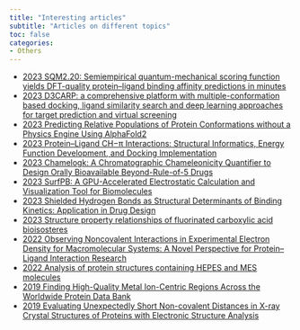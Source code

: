 ```yaml
---
title: "Interesting articles"
subtitle: "Articles on different topics"
toc: false
categories:
- Others
---
```


* [2023 SQM2.20: Semiempirical quantum-mechanical scoring function yields DFT-quality protein–ligand binding affinity predictions in minutes](https://doi.org/10.26434/chemrxiv-2023-zh03k){target="_blank"}
* [2023 D3CARP: a comprehensive platform with multiple-conformation based docking, ligand similarity search and deep learning approaches for target prediction and virtual screening](https://doi.org/10.1016/j.compbiomed.2023.107283){target="_blank"}
* [2023 Predicting Relative Populations of Protein Conformations without a Physics Engine Using AlphaFold2](https://doi.org/10.48550/arXiv.2307.14470){target="_blank"}
* [2023 Protein–Ligand CH−π Interactions: Structural Informatics, Energy Function Development, and Docking Implementation](https://doi.org/10.1021/acs.jctc.3c00300){target="_blank"}
* [2023 Chamelogk: A Chromatographic Chameleonicity Quantifier to Design Orally Bioavailable Beyond-Rule-of-5 Drugs](https://doi.org/10.1021/acs.jmedchem.3c00823){target="_blank"}
* [2023 SurfPB: A GPU-Accelerated Electrostatic Calculation and Visualization Tool for Biomolecules](https://doi.org/10.1021/acs.jcim.3c00745){target="_blank"}
* [2023 Shielded Hydrogen Bonds as Structural Determinants of Binding Kinetics: Application in Drug Design](https://doi.org/10.1021/ja207494u){target="_blank"}
* [2023 Structure property relationships of fluorinated carboxylic acid bioisosteres](https://doi.org/10.1016/j.bmcl.2023.129363){target="_blank"}
* [2022 Observing Noncovalent Interactions in Experimental Electron Density for Macromolecular Systems: A Novel Perspective for Protein–Ligand Interaction Research](https://doi.org/10.1021/acs.jcim.1c01406){target="_blank"}
* [2022 Analysis of protein structures containing HEPES and MES molecules](https://doi.org/10.1002/pro.4415){target="_blank"}
* [2019 Finding High-Quality Metal Ion-Centric Regions Across the Worldwide Protein Data Bank](https://doi.org/10.3390/molecules24173179){target="_blank"}
* [2019 Evaluating Unexpectedly Short Non-covalent Distances in X-ray Crystal Structures of Proteins with Electronic Structure Analysis](https://doi.org/10.1021/acs.jcim.9b00144){target="_blank"}